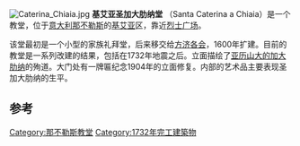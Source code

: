 [[Image:Caterina_Chiaia.jpg|thumb]]
'''基艾亚圣加大肋纳堂''' （Santa Caterina a Chiaia）是一个教堂，位于[[意大利|意大利]][[那不勒斯|那不勒斯]]的[[基艾亚|基艾亚]]区，靠近[[烈士广场_(那不勒斯)|烈士广场]]。

该堂最初是一个小型的家族礼拜堂，后来移交给[[方济各会|方济各会]]，1600年扩建。目前的教堂是一系列改建的结果，包括在1732年地震之后。立面描绘了[[亚历山大的加大肋纳|亚历山大的加大肋纳]]的殉道。大门处有一牌匾纪念1904年的立面修复。内部的艺术品主要表现圣加大肋纳的生平。

==参考==
{{reflist}}
{{那不勒斯地标}}
{{coord|40.835114|N|14.242042|E|source:itwiki_region:IT|format=dms|display=title}}

[[Category:那不勒斯教堂|Category:那不勒斯教堂]]
[[Category:1732年完工建築物|Category:1732年完工建築物]]